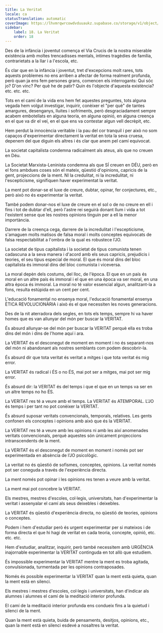 ```yaml
---
title: La Veritat
locale: ca
statusTranslation: automatic
coverImage: https://lhvmrqwrcowdvduuaukz.supabase.co/storage/v1/object/public/strapi-uploads/small_cover-educacion-fundamental.webp-2d51a7828a2b1309555be27f7e2a61a0.webp
sidebar:
    label: 18. La Veritat
    order: 18
---
```

Des de la infància i joventut comença el Via Crucis de la nostra miserable existència amb moltes trencadisses mentals, intimes tragèdies de família, contrarietats a la llar i a l'escola, etc.

És clar que en la infància i joventut, tret d'excepcions molt rares, tots aquests problemes no ens arriben a afectar de forma realment profunda, però quan ja ens fem persones grans, comencen els interrogants: Qui sóc jo? D'on vinc? Per què he de patir? Quin és l'objecte d'aquesta existència? etc. etc. etc.

Tots en el camí de la vida ens hem fet aquestes preguntes, tots alguna vegada hem volgut investigar, inquirir, conèixer el "per què" de tantes amargures, desenganys, lluites i sofriments, però desgraciadament sempre acabem embotellats en alguna teoria, en alguna opinió, en alguna creença en el que va dir el veí, en el que ens va contestar algun vell decrèpit, etc.

Hem perdut la innocència veritable i la pau del cor tranquil i per això no som capaços d'experimentar directament la veritat en tota la seva cruesa, depenem del que diguin els altres i és clar que anem pel camí equivocat.

La societat capitalista condemna radicalment als ateus, als que no creuen en Déu.

La Societat Marxista-Leninista condemna als que SÍ creuen en DÉU, però en el fons ambdues coses són el mateix, qüestió d'opinions, capricis de la gent, projeccions de la ment. NI la credulitat, ni la incredulitat, ni l'escepticisme, signifiquen haver experimentat la veritat.

La ment pot donar-se el luxe de creure, dubtar, opinar, fer conjectures, etc., però això no és experimentar la veritat.

També podem donar-nos el luxe de creure en el sol o de no creure en ell i fins i tot de dubtar d'ell, però l'astre rei seguirà donant llum i vida a tot l'existent sense que les nostres opinions tinguin per a ell la menor importància.

Darrere de la creença cega, darrere de la incredulitat i l'escepticisme, s'amaguen molts matisos de falsa moral i molts conceptes equivocats de falsa respectabilitat a l'ombra de la qual es robustece l'JO.

La societat de tipus capitalista i la societat de tipus comunista tenen cadascuna a la seva manera i d'acord amb els seus capricis, prejudicis i teories, el seu tipus especial de moral. El que és moral dins del bloc capitalista és immoral dins del bloc comunista i viceversa.

La moral depèn dels costums, del lloc, de l'època. El que en un país és moral en un altre país és immoral i el que en una època va ser moral, en una altra època és immoral. La moral no té valor essencial algun, analitzant-la a fons, resulta estúpida en un cent per cent.

L'educació fonamental no ensenya moral, l'educació fonamental ensenya ÈTICA REVOLUCIONÀRIA i això és el que necessiten les noves generacions.

Des de la nit aterradora dels segles, en tots els temps, sempre hi va haver homes que es van allunyar del món per buscar la VERITAT.

És absurd allunyar-se del món per buscar la VERITAT perquè ella es troba dins del món i dins de l'home aquí i ara.

La VERITAT és el desconegut de moment en moment i no és separant-nos del món ni abandonant als nostres semblants com podem descobrir-la.

És absurd dir que tota veritat és veritat a mitges i que tota veritat és mig error.

La VERITAT és radical i ÉS o no ÉS, mai pot ser a mitges, mai pot ser mig error.

És absurd dir: la VERITAT és del temps i que el que en un temps va ser en un altre temps no ho ÉS.

La VERITAT res té a veure amb el temps. La VERITAT és ATEMPORAL. L'JO és temps i per tant no pot conèixer la VERITAT.

És absurd suposar veritats convencionals, temporals, relatives. Les gents confonen els conceptes i opinions amb això que és la VERITAT.

La VERITAT res té a veure amb les opinions ni amb les així anomenades veritats convencionals, perquè aquestes són únicament projeccions intranscendents de la ment.

La VERITAT és el desconegut de moment en moment i només pot ser experimentada en absència de l'JO psicològic.

La veritat no és qüestió de sofismes, conceptes, opinions. La veritat només pot ser coneguda a través de l'experiència directa.

La ment només pot opinar i les opinions res tenen a veure amb la veritat.

La ment mai pot concebre la VERITAT.

Els mestres, mestres d'escoles, col·legis, universitats, han d'experimentar la veritat i assenyalar el camí als seus deixebles i deixebles.

La VERITAT és qüestió d'experiència directa, no qüestió de teories, opinions o conceptes.

Podem i hem d'estudiar però és urgent experimentar per si mateixos i de forma directa el que hi hagi de veritat en cada teoria, concepte, opinió, etc. etc. etc.

Hem d'estudiar, analitzar, inquirir, però també necessitem amb URGÈNCIA inajornable experimentar la VERITAT continguda en tot allò que estudiem.

És impossible experimentar la VERITAT mentre la ment es troba agitada, convulsionada, turmentada per les opinions contraposades.

Només és possible experimentar la VERITAT quan la ment està quieta, quan la ment està en silenci.

Els mestres i mestres d'escoles, col·legis i universitats, han d'indicar als alumnes i alumnes el camí de la meditació interior profunda.

El camí de la meditació interior profunda ens condueix fins a la quietud i silenci de la ment.

Quan la ment està quieta, buida de pensaments, desitjos, opinions, etc., quan la ment està en silenci esdevé a nosaltres la veritat.

